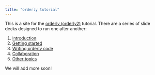 ```yaml
---
title: "orderly tutorial"
---
```


This is a site for the [orderly (orderly2)](https://mrc-ide.github.io/orderly2) tutorial.  There are a series of slide decks designed to run one after another:

1. [Introduction](slides/intro.qmd)
1. [Getting started](slides/getting-started.qmd)
1. [Writing orderly code](slides/orderly-code.qmd)
1. [Collaboration](slides/collaboration.qmd)
1. [Other topics](slides/other-topics.qmd)

We will add more soon!
